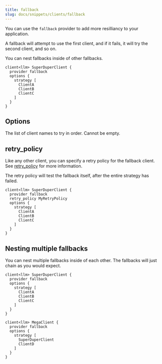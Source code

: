 ```yaml
---
title: fallback
slug: docs/snippets/clients/fallback
---
```



You can use the `fallback` provider to add more resilliancy to your application.

A fallback will attempt to use the first client, and if it fails, it will try the second client, and so on.

<Tip>You can nest fallbacks inside of other fallbacks.</Tip>

```baml BAML
client<llm> SuperDuperClient {
  provider fallback
  options {
    strategy [
      ClientA
      ClientB
      ClientC
    ]
  }
}
```

## Options

<ParamField path="strategy" type="List[string]" required>
  The list of client names to try in order. Cannot be empty.
</ParamField>

## retry_policy

Like any other client, you can specify a retry policy for the fallback client. See [retry_policy](retry-policy) for more information.

The retry policy will test the fallback itself, after the entire strategy has failed.

```baml BAML
client<llm> SuperDuperClient {
  provider fallback
  retry_policy MyRetryPolicy
  options {
    strategy [
      ClientA
      ClientB
      ClientC
    ]
  }
}
```

## Nesting multiple fallbacks

You can nest multiple fallbacks inside of each other. The fallbacks will just chain as you would expect.

```baml BAML
client<llm> SuperDuperClient {
  provider fallback
  options {
    strategy [
      ClientA
      ClientB
      ClientC
    ]
  }
}

client<llm> MegaClient {
  provider fallback
  options {
    strategy [
      SuperDuperClient
      ClientD
    ]
  }
}
```